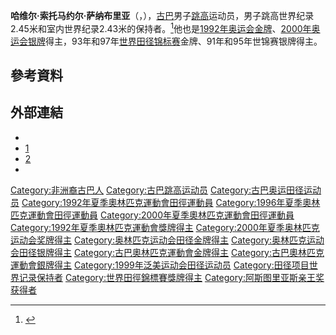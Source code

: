 {{Infobox sportsperson
| name                      = Javier Sotomayor
| image                     = Javier Sotomayor 2009.jpg
| alt                       = 
| real_name                 = 
| native_name               = 
| native_name_lang          = 
| romanizedname             = 
| english_name              = 
| birth_name                = 
| nationality               = 
| national_team             = 
| ethnicity                 = 
| hometown                  = 
| citizenship               = 
| birth_date                = {{Birth date and age|year=1967|month=10|day=13}}
| birth_place               = 
| death_date                = 
| death_place               = 
| resting_place             = 
| resting_place_coordinates = 
| monuments                 = 
| residence                 = 
| education                 = 
| alma_mater                = 
| occupation                = 
| years_active              = 1983年-
| height                    = 
| weight                    = 
| spouse                    = 
| country                   = 
| sport                     = 田徑
| event                     = 跳高
| collegeteam               = 
| team                      = 
| retired                   = 
| coaching                  = 
| worlds                    = 
{{ubl
|'''1984年Friendship運動會'''：跳高第2名
|'''1985年世界室內運動會'''：跳高第2名
|'''1985年IAAF世界盃'''：跳高第3名
|'''1986年世界青年田徑錦標賽'''：跳高第1名
|'''1987年世界室內田徑錦標賽'''：跳高第4名
|'''1987年世界田徑錦標賽'''：跳高第9名
|'''1989年世界室內田徑錦標賽'''：跳高第1名
|'''1989年夏季世界大學運動會'''：跳高第1名
|'''1991年世界室內田徑錦標賽'''：跳高第3名
|'''1991年世界田徑錦標賽'''：跳高第2名
|'''1992年IAAF世界盃'''：跳高第2名
|'''1993年世界室內田徑錦標賽'''：跳高第1名
|'''1993年世界田徑錦標賽'''：跳高第1名
|'''1994年IAAF大獎總決賽'''：跳高第1名
|'''1994年IAAF世界盃'''：跳高第1名
|'''1995年世界室內田徑錦標賽'''：跳高第1名
|'''1995年世界田徑錦標賽'''：跳高第2名
|'''1997年世界田徑錦標賽'''：跳高第1名
|'''1998年IAAF大獎總決賽'''：跳高第1名
|'''1998年IAAF世界盃'''：跳高第2名
|'''1999年世界室內田徑錦標賽'''：跳高第1名
|'''2001年世界室內田徑錦標賽'''：跳高第5名
|'''2001年世界田徑錦標賽'''：跳高第12名
}}
| regionals                 = 
{{ubl
|'''1983年中美及加勒比田徑錦標賽'''：跳高第3名
|'''1985年中美及加勒比田徑錦標賽'''：跳高第1名
|'''1986年中美及加勒比青年田徑錦標賽（Under 20）'''：跳高第1名
|'''1986年泛美青年田徑錦標賽'''：跳高第1名
|'''1987年泛美運動會'''：跳高第1名
|'''1989年中美及加勒比田徑錦標賽'''：跳高第1名
|'''1991年泛美運動會'''：跳高第1名
|'''1995年泛美運動會'''：跳高第1名
|'''1999年泛美運動會'''：跳高第13名
}}
| nationals                 = 
{{ubl
|'''1984年Golden運動會'''：跳高第12名
|'''1986年Athletissima'''：跳高第6名
|'''1987年DN大獎賽'''：跳高第4名
|'''1988年Athletissima'''：跳高第5名
}}
| olympics                  = 
{{ubl
|'''1992年夏季奧林匹克運動會'''：跳高第1名
|'''1996年夏季奧林匹克運動會'''：跳高第11名
|'''2000年夏季奧林匹克運動會'''：跳高第2名
}}
| highestranking            = 
| pb                        = 
{{ubl
|'''跳高'''：2.45公尺 （1993年 '''世界紀錄'''）
}}
| medaltemplates            = 
{{MedalCountry|{{CUB}}}}
{{MedalSport|男子田徑}}
{{MedalCompetition|中美及加勒比田徑錦標賽}}
{{MedalBronze|1983年古巴哈瓦那|跳高}}
{{MedalGold|1985年巴哈馬拿索|跳高}}
{{MedalGold|1989年美國波多黎各聖胡安|跳高}}
{{MedalCompetition|Friendship運動會}}
{{MedalSilver|1984年俄羅斯莫斯科|跳高}}
{{MedalCompetition|世界室內運動會}}
{{MedalSilver|1985年法國巴黎|跳高}}
{{MedalCompetition|IAAF世界盃}}
{{MedalBronze|1985年澳大利亞坎培拉|跳高}}
{{MedalSilver|1992年古巴哈瓦那|跳高}}
{{MedalGold|1994年英國英格蘭倫敦|跳高}}
{{MedalSilver|1998年南非約翰尼斯堡|跳高}}
{{MedalCompetition|中美及加勒比青年田徑錦標賽（Under 20）}}
{{MedalGold|1986年墨西哥|跳高}}
{{MedalCompetition|泛美青年田徑錦標賽}}
{{MedalGold|1986年美國佛羅里達州溫特帕克|跳高}}
{{MedalCompetition|世界青年田徑錦標賽}}
{{MedalGold|1986年希臘雅典|跳高}}
{{MedalCompetition|泛美運動會}}
{{MedalGold|1987年美國印地安納州Indianapolis|跳高}}
{{MedalGold|1991年古巴哈瓦那|跳高}}
{{MedalGold|1995年阿根廷布宜諾賽利斯馬德普拉塔|跳高}}
{{MedalCompetition|世界室內田徑錦標賽}}
{{MedalGold|1989年匈牙利布達佩斯|跳高}}
{{MedalBronze|1991年西班牙塞維亞|跳高}}
{{MedalGold|1993年加拿大安大略省多倫多|跳高}}
{{MedalGold|1995年西班牙加泰羅尼亞賽隆納|跳高}}
{{MedalGold|1999年日本群馬縣前橋市|跳高}}
{{MedalCompetition|夏季世界大學運動會}}
{{MedalGold|1989年德國杜伊斯堡|跳高}}
{{MedalCompetition|世界田徑錦標賽}}
{{MedalSilver|1991年日本東京都|跳高}}
{{MedalGold|1993年德國斯圖加特|跳高}}
{{MedalSilver|1995年瑞典哥德堡|跳高}}
{{MedalGold|1997年希臘雅典|跳高}}
{{MedalCompetition|夏季奧林匹克運動會}}
{{MedalGold|1992年西班牙加泰羅尼亞巴塞隆納|跳高}}
{{MedalSilver|2000年澳大利亞雪梨|跳高}}
{{MedalCompetition|IAAF大獎總決賽}}
{{MedalGold|1994年法國巴黎|跳高}}
{{MedalGold|1998年俄羅斯莫斯科|跳高}}
| show-medals               = 
| updated                   = 2017年3月31日
}}
{{世大運獎牌記錄
|項目=田徑
|a1=1989
|b1=1
|c1=跳高
}}
'''哈维尔·索托马约尔·萨纳布里亚'''（{{lang-es|Javier Sotomayor Sanabria}}，{{bd|1967年|10月13日||}}），[[古巴|古巴]]男子[[跳高|跳高]]运动员，男子跳高世界纪录2.45米和室内世界纪录2.43米的保持者。<ref>{{Cite web |url=http://www.iaaf.org/athletes/biographies/country=CUB/athcode=2718/index.html |title=Javier Sotomayor's profile at IAAF |accessdate=2015-08-31 |archive-date=2012-10-26 |archive-url=https://web.archive.org/web/20121026105809/http://www.iaaf.org/athletes/biographies/country=cub/athcode=2718/index.html |dead-url=no }}</ref>他也是[[1992年奥运会|1992年奥运会]][[金牌|金牌]]、[[2000年奥运会|2000年奥运会]][[银牌|银牌]]得主，93年和97年[[世界田径锦标赛|世界田径锦标赛]]金牌、91年和95年世锦赛银牌得主。

== 參考資料 ==
{{Reflist}}

== 外部連結 ==
* {{IAAF name|2718}}
* [https://web.archive.org/web/20070926224115/http://www.fundacionprincipedeasturias.org/ing/04/premiados/trayectorias/trayectoria589.html]
* [https://web.archive.org/web/20070927004428/http://www.cubanet.org/CNews/y99/ago99/09o9.htm] {{es icon}}
* {{YouTube|vWde8sMxe1w|World Record high jump}}

{{奥林匹克运动会田径比赛男子跳高冠军}}
{{阿斯图里亚斯亲王奖获得者|sports}}

{{Authority control}}
{{DEFAULTSORT:Sanabria, Javier Sotomayor}}
[[Category:非洲裔古巴人|Category:非洲裔古巴人]]
[[Category:古巴跳高运动员|Category:古巴跳高运动员]]
[[Category:古巴奥运田径运动员|Category:古巴奥运田径运动员]]
[[Category:1992年夏季奧林匹克運動會田徑運動員|Category:1992年夏季奧林匹克運動會田徑運動員]]
[[Category:1996年夏季奧林匹克運動會田徑運動員|Category:1996年夏季奧林匹克運動會田徑運動員]]
[[Category:2000年夏季奧林匹克運動會田徑運動員|Category:2000年夏季奧林匹克運動會田徑運動員]]
[[Category:1992年夏季奧林匹克運動會獎牌得主|Category:1992年夏季奧林匹克運動會獎牌得主]]
[[Category:2000年夏季奥林匹克运动会奖牌得主|Category:2000年夏季奥林匹克运动会奖牌得主]]
[[Category:奥林匹克运动会田径金牌得主|Category:奥林匹克运动会田径金牌得主]]
[[Category:奥林匹克运动会田径银牌得主|Category:奥林匹克运动会田径银牌得主]]
[[Category:古巴奧林匹克運動會金牌得主|Category:古巴奧林匹克運動會金牌得主]]
[[Category:古巴奧林匹克運動會銀牌得主|Category:古巴奧林匹克運動會銀牌得主]]
[[Category:1999年泛美运动会田径运动员|Category:1999年泛美运动会田径运动员]]
[[Category:田径项目世界记录保持者|Category:田径项目世界记录保持者]]
[[Category:世界田徑錦標賽獎牌得主|Category:世界田徑錦標賽獎牌得主]]
[[Category:阿斯图里亚斯亲王奖获得者|Category:阿斯图里亚斯亲王奖获得者]]